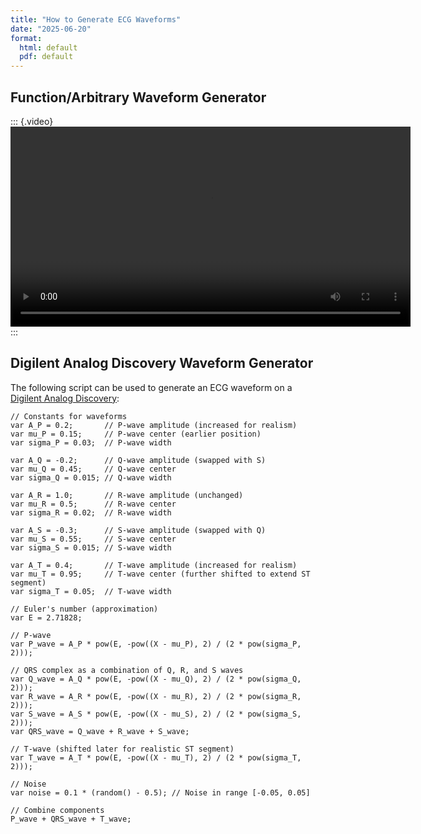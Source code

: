 ```yaml
---
title: "How to Generate ECG Waveforms"
date: "2025-06-20"
format:
  html: default
  pdf: default
---
```


## Function/Arbitrary Waveform Generator

::: {.video}
<video controls width="640">
  <source src="ecg-function-generator.mp4" type="video/mp4">
  Your browser does not support the video tag.
</video>
:::

## Digilent Analog Discovery Waveform Generator

The following script can be used to generate an ECG waveform on a [Digilent Analog Discovery](https://digilent.com/shop/analog-discovery-3/):

```
// Constants for waveforms
var A_P = 0.2;       // P-wave amplitude (increased for realism)
var mu_P = 0.15;     // P-wave center (earlier position)
var sigma_P = 0.03;  // P-wave width

var A_Q = -0.2;      // Q-wave amplitude (swapped with S)
var mu_Q = 0.45;     // Q-wave center
var sigma_Q = 0.015; // Q-wave width

var A_R = 1.0;       // R-wave amplitude (unchanged)
var mu_R = 0.5;      // R-wave center
var sigma_R = 0.02;  // R-wave width

var A_S = -0.3;      // S-wave amplitude (swapped with Q)
var mu_S = 0.55;     // S-wave center
var sigma_S = 0.015; // S-wave width

var A_T = 0.4;       // T-wave amplitude (increased for realism)
var mu_T = 0.95;     // T-wave center (further shifted to extend ST segment)
var sigma_T = 0.05;  // T-wave width

// Euler's number (approximation)
var E = 2.71828;

// P-wave
var P_wave = A_P * pow(E, -pow((X - mu_P), 2) / (2 * pow(sigma_P, 2)));

// QRS complex as a combination of Q, R, and S waves
var Q_wave = A_Q * pow(E, -pow((X - mu_Q), 2) / (2 * pow(sigma_Q, 2)));
var R_wave = A_R * pow(E, -pow((X - mu_R), 2) / (2 * pow(sigma_R, 2)));
var S_wave = A_S * pow(E, -pow((X - mu_S), 2) / (2 * pow(sigma_S, 2)));
var QRS_wave = Q_wave + R_wave + S_wave;

// T-wave (shifted later for realistic ST segment)
var T_wave = A_T * pow(E, -pow((X - mu_T), 2) / (2 * pow(sigma_T, 2)));

// Noise
var noise = 0.1 * (random() - 0.5); // Noise in range [-0.05, 0.05]

// Combine components
P_wave + QRS_wave + T_wave;
```
